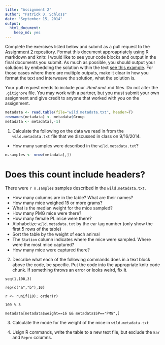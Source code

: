 ```yaml
---
title: "Assignment 2"
author: "Patrick D. Schloss"
date: "September 15, 2014"
output:
  html_document:
    keep_md: yes
---
```


Complete the exercises listed below and submit as a pull request to the [Assignment 2 repository](http://www.github.com/microbialinformatics/assignment02).  Format this document approapriately using R markdown and knitr. I would like to see your code blocks and output in the final documents you submit. As much as possible, you should output your solutions by embedding the solution within the text [see this example](https://github.com/microbialinformatics/assignment02/blob/master/example.Rmd). For those cases where there are multiple outputs, make it clear in how you format the text and interweave the solution, what the solution is.

Your pull request needs to include your *.Rmd and *.md files. Do not alter the `.gitignore` file. You may work with a partner, but you must submit your own assignment and give credit to anyone that worked with you on the assignment.

```r
metadata <- read.table(file="wild.metadata.txt", header=T)
rownames(metadata) <- metadata$Group
metadata <- metadata[,-1]
```

1.  Calculate the following on the data we read in from the `wild.metadata.txt` file that we discussed in class on 9/16/2014.

  * How many samples were described in the `wild.metadata.txt`?
```r
n.samples <- nrow(metadata[,])
```
# Does this count include headers?
  There were `r n.samples` samples described in the `wild.metadata.txt`.
  
  * How many columns are in the table? What are their names?
  * How many mice weighed 15 or more grams?
  * What is the median weight for the mice sampled?
  * How many PMG mice were there?
  * How many female PL mice were there?
  * Alphabetize `wild.metadata.txt` by the ear tag number (only show the first 5 rows of the table)
  * Sort the table by the weight of each animal
  * The `Station` column indicates where the mice were sampled. Where were the most mice captured?
  * How many mice were captured there?

2.	Describe what each of the following commands does in a text block above the code, be specific. Put the code into the appropriate knitr code chunk. If something throws an error or looks weird, fix it.

```
seq(1,100,3)
```

```
rep(c("a","b"),10)
```

```
r <- runif(10); order(r)
```

```
100 % 3
```

```
metadata[metadata$weight==16 && metadata$SP=="PMG",]
```


3.	Calculate the mode for the weight of the mice in `wild.metadata.txt`


4.	Usign R commands, write the table to a new text file, but exclude the `Ear` and `Repro` columns.

